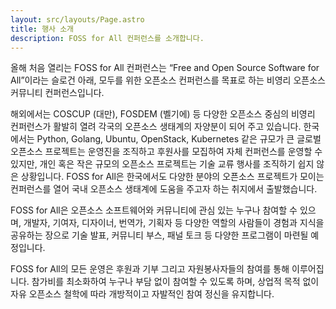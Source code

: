```yaml
---
layout: src/layouts/Page.astro
title: 행사 소개
description: FOSS for All 컨퍼런스를 소개합니다.
---
```


올해 처음 열리는 FOSS for All 컨퍼런스는 “Free and Open Source Software for All”이라는 슬로건 아래, 모두를 위한 오픈소스 컨퍼런스를 목표로 하는 비영리 오픈소스 커뮤니티 컨퍼런스입니다.

해외에서는 COSCUP (대만), FOSDEM (벨기에) 등 다양한 오픈소스 중심의 비영리 컨퍼런스가 활발히 열려 각국의 오픈소스 생태계의 자양분이 되어 주고 있습니다. 한국에서는 Python, Golang, Ubuntu, OpenStack, Kubernetes 같은 규모가 큰 글로벌 오픈소스 프로젝트는 운영진을 조직하고 후원사를 모집하여 자체 컨퍼런스를 운영할 수 있지만, 개인 혹은 작은 규모의 오픈소스 프로젝트는 기술 교류 행사를 조직하기 쉽지 않은 상황입니다. FOSS for All은 한국에서도 다양한 분야의 오픈소스 프로젝트가 모이는 컨퍼런스를 열어 국내 오픈소스 생태계에 도움을 주고자 하는 취지에서 출발했습니다.

FOSS for All은 오픈소스 소프트웨어와 커뮤니티에 관심 있는 누구나 참여할 수 있으며, 개발자, 기여자, 디자이너, 번역가, 기획자 등 다양한 역할의 사람들이 경험과 지식을 공유하는 장으로 기술 발표, 커뮤니티 부스, 패널 토크 등 다양한 프로그램이 마련될 예정입니다.

FOSS for All의 모든 운영은 후원과 기부 그리고 자원봉사자들의 참여를 통해 이루어집니다. 참가비를 최소화하여 누구나 부담 없이 참여할 수 있도록 하며, 상업적 목적 없이 자유 오픈소스 철학에 따라 개방적이고 자발적인 참여 정신을 유지합니다.
